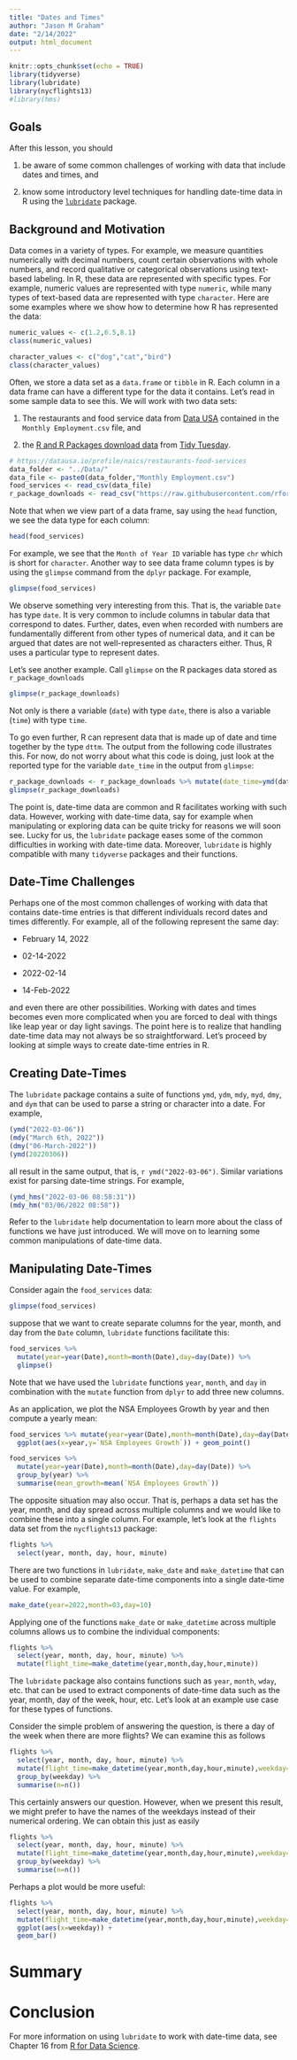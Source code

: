```yaml
---
title: "Dates and Times"
author: "Jason M Graham"
date: "2/14/2022"
output: html_document
---
```


```r
knitr::opts_chunk$set(echo = TRUE)
library(tidyverse)
library(lubridate)
library(nycflights13)
#library(hms)
```


## Goals

After this lesson, you should

1) be aware of some common challenges of working with data that include dates and times, and

2) know some introductory level techniques for handling date-time data in R using the [`lubridate`](https://lubridate.tidyverse.org/) package. 

## Background and Motivation 

Data comes in a variety of types. For example, we measure quantities numerically with decimal numbers, count certain observations with whole numbers, and record qualitative or categorical observations using text-based labeling. In R, these data are represented with specific types. For example, numeric values are represented with type `numeric`, while many types of text-based data are represented with type `character`. Here are some examples where we show how to determine how R has represented the data:

```r
numeric_values <- c(1.2,6.5,8.1)
class(numeric_values)
```

```r
character_values <- c("dog","cat","bird")
class(character_values)
```

Often, we store a data set as a `data.frame` or `tibble` in R. Each column in a data frame can have a different type for the data it contains. Let's read in some sample data to see this. We will work with two data sets:

1) The restaurants and food service data from [Data USA](https://datausa.io/) contained in the `Monthly Employment.csv` file, and

2) the [R and R Packages download data](https://github.com/rfordatascience/tidytuesday/tree/master/data/2018/2018-10-30) from [Tidy Tuesday](https://github.com/rfordatascience/tidytuesday). 

```r
# https://datausa.io/profile/naics/restaurants-food-services
data_folder <- "../Data/"
data_file <- paste0(data_folder,"Monthly Employment.csv")
food_services <- read_csv(data_file)
r_package_downloads <- read_csv("https://raw.githubusercontent.com/rfordatascience/tidytuesday/master/data/2018/2018-10-30/r-downloads.csv")
```


Note that when we view part of a data frame, say using the `head` function, we see the data type for each column: 

```r
head(food_services)
```

For example, we see that the `Month of Year ID` variable has type `chr` which is short for `character`. Another way to see data frame column types is by using the  `glimpse` command from the `dplyr` package. For example, 

```r
glimpse(food_services)
```

We observe something very interesting from this. That is, the variable `Date` has type  `date`. It is very common to include columns in tabular data that correspond to dates. Further, dates, even when recorded with numbers are fundamentally different from other types of numerical data, and it can be argued that dates are not well-represented as characters either. Thus, R uses a particular type to represent dates. 

Let's see another example. Call `glimpse` on the R packages data stored as `r_package_downloads`

```r
glimpse(r_package_downloads)
```

Not only is there a variable (`date`) with type `date`, there is also a variable (`time`) with type `time`. 

To go even further, R can represent data that is made up of date and time together by the type `dttm`. The output from the following code illustrates this. For now, do not worry about what this code is doing, just look at the reported type for the variable `date_time` in the output from `glimpse`: 

```r
r_package_downloads <- r_package_downloads %>% mutate(date_time=ymd(date) + hms(time))
glimpse(r_package_downloads)
```


The point is, date-time data are common and R facilitates working with such data. However, working with date-time data, say for example when manipulating or exploring data can be quite tricky for reasons we will soon see. Lucky for us, the `lubridate` package eases some of the common difficulties in working with date-time data. Moreover, `lubridate` is highly compatible with many `tidyverse` packages and their functions. 

## Date-Time Challenges

Perhaps one of the most common challenges of working with data that contains date-time entries is that different individuals record dates and times differently. For example, all of the following represent the same day:

* February 14, 2022

* 02-14-2022

* 2022-02-14

* 14-Feb-2022

and even there are other possibilities. Working with dates and times becomes even more complicated when you are forced to deal with things like leap year or day light savings. The point here is to realize that handling date-time data may not always be so straightforward. Let's proceed by looking at simple ways to create date-time entries in R. 

## Creating Date-Times

The `lubridate` package contains a suite of functions `ymd`, `ydm`, `mdy`, `myd`, `dmy`, and `dym` that can be used to parse a string or character into a date. For example,

```r
(ymd("2022-03-06"))
(mdy("March 6th, 2022"))
(dmy("06-March-2022"))
(ymd(20220306))
```

all result in the same output, that is, `r ymd("2022-03-06")`. Similar variations exist for parsing date-time strings. For example, 

```r
(ymd_hms("2022-03-06 08:58:31"))
(mdy_hm("03/06/2022 08:58"))
```

Refer to the `lubridate` help documentation to learn more about the class of functions we have just introduced. We will move on to learning some common manipulations of date-time data.  

## Manipulating Date-Times

Consider again the `food_services` data:

```r
glimpse(food_services)
```

suppose that we want to create separate columns for the year, month, and day from the `Date` column, `lubridate` functions facilitate this:

```r
food_services %>% 
  mutate(year=year(Date),month=month(Date),day=day(Date)) %>%
  glimpse()
```

Note that we have used the `lubridate` functions `year`, `month`, and `day` in combination with the `mutate` function from `dplyr` to add three new columns. 

As an application, we plot the NSA Employees Growth by year and then compute a yearly mean:

```r
food_services %>% mutate(year=year(Date),month=month(Date),day=day(Date)) %>%
  ggplot(aes(x=year,y=`NSA Employees Growth`)) + geom_point()
```


```r
food_services %>% 
  mutate(year=year(Date),month=month(Date),day=day(Date)) %>% 
  group_by(year) %>% 
  summarise(mean_growth=mean(`NSA Employees Growth`))
```

The opposite situation may also occur. That is, perhaps a data set has the year, month, and day spread across multiple columns and we would like to combine these into a single column. For example, let's look at the `flights` data set from the `nycflights13` package:

```r
flights %>% 
  select(year, month, day, hour, minute)
```
There are two functions in `lubridate`, `make_date` and `make_datetime` that can be used to combine separate date-time components into a single date-time value. For example, 

```r
make_date(year=2022,month=03,day=10)
```

Applying one of the functions `make_date` or `make_datetime` across multiple columns allows us to combine the individual components:

```r
flights %>% 
  select(year, month, day, hour, minute) %>%
  mutate(flight_time=make_datetime(year,month,day,hour,minute))
```

The `lubridate` package also contains functions such as `year`, `month`, `wday`, etc. that can be used to extract components of date-time data such as the year, month, day of the week, hour, etc. Let's look at an example use case for these types of functions. 

Consider the simple problem of answering the question, is there a day of the week when there are more flights? We can examine this as follows

```r
flights %>% 
  select(year, month, day, hour, minute) %>%
  mutate(flight_time=make_datetime(year,month,day,hour,minute),weekday=wday(flight_time)) %>%
  group_by(weekday) %>% 
  summarise(n=n())
```

This certainly answers our question. However, when we present this result, we might prefer to have the names of the weekdays instead of their numerical ordering. We can obtain this just as easily

```r
flights %>% 
  select(year, month, day, hour, minute) %>%
  mutate(flight_time=make_datetime(year,month,day,hour,minute),weekday=wday(flight_time,label=TRUE,abbr=FALSE)) %>%
  group_by(weekday) %>% 
  summarise(n=n())
```

Perhaps a plot would be more useful:

```r
flights %>% 
  select(year, month, day, hour, minute) %>%
  mutate(flight_time=make_datetime(year,month,day,hour,minute),weekday=wday(flight_time,label=TRUE,abbr=FALSE)) %>%
  ggplot(aes(x=weekday)) + 
  geom_bar()
```



# Summary



# Conclusion

For more information on using `lubridate` to work with date-time data, see Chapter 16 from [R for Data Science](https://r4ds.had.co.nz/dates-and-times.html).